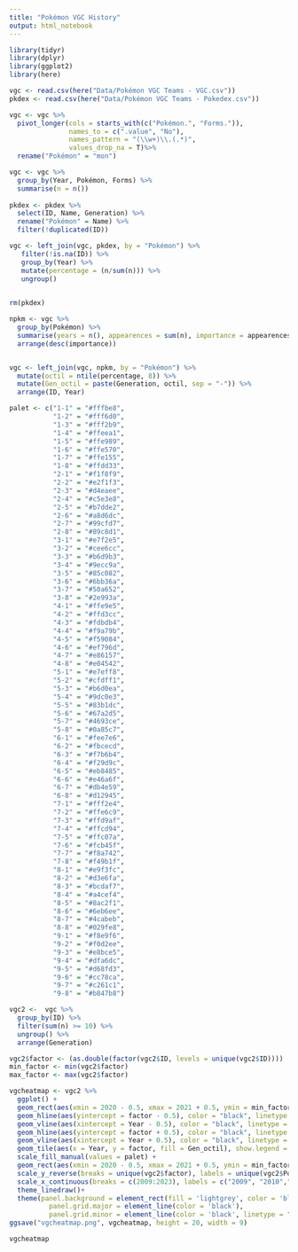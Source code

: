 ```yaml
---
title: "Pokémon VGC History"
output: html_notebook
---
```

```r
library(tidyr)
library(dplyr)
library(ggplot2)
library(here)
```


```r
vgc <- read.csv(here("Data/Pokémon VGC Teams - VGC.csv"))
pkdex <- read.csv(here("Data/Pokémon VGC Teams - Pokedex.csv")) 

vgc <- vgc %>% 
  pivot_longer(cols = starts_with(c("Pokémon.", "Forms.")),
               names_to = c(".value", "No"),
               names_pattern = "(\\w+)\\.(.*)",
               values_drop_na = T)%>%   
  rename("Pokémon" = "mon")

vgc <- vgc %>% 
  group_by(Year, Pokémon, Forms) %>% 
  summarise(n = n())
  
pkdex <- pkdex %>% 
  select(ID, Name, Generation) %>% 
  rename("Pokémon" = Name) %>% 
  filter(!duplicated(ID))

vgc <- left_join(vgc, pkdex, by = "Pokémon") %>%
   filter(!is.na(ID)) %>% 
   group_by(Year) %>% 
   mutate(percentage = (n/sum(n))) %>% 
   ungroup() 

         
rm(pkdex)

npkm <- vgc %>% 
  group_by(Pokémon) %>% 
  summarise(years = n(), appearences = sum(n), importance = appearences*years) %>% 
  arrange(desc(importance)) 


vgc <- left_join(vgc, npkm, by = "Pokémon") %>%
  mutate(octil = ntile(percentage, 8)) %>% 
  mutate(Gen_octil = paste(Generation, octil, sep = "-")) %>% 
  arrange(ID, Year)

```


```r
palet <- c("1-1" = "#fffbe8",
           "1-2" = "#fff6d0",
           "1-3" = "#fff2b9",
           "1-4" = "#ffeea1",
           "1-5" = "#ffe989",
           "1-6" = "#ffe570",
           "1-7" = "#ffe155",
           "1-8" = "#ffdd33",
           "2-1" = "#f1f8f9",
           "2-2" = "#e2f1f3",
           "2-3" = "#d4eaee",
           "2-4" = "#c5e3e8",
           "2-5" = "#b7dde2",
           "2-6" = "#a8d6dc",
           "2-7" = "#99cfd7",
           "2-8" = "#89c8d1",
           "3-1" = "#e7f2e5",
           "3-2" = "#cee6cc",
           "3-3" = "#b6d9b3",
           "3-4" = "#9ecc9a",
           "3-5" = "#85c082",
           "3-6" = "#6bb36a",
           "3-7" = "#50a652",
           "3-8" = "#2e993a",
           "4-1" = "#ffe9e5",
           "4-2" = "#ffd3cc",
           "4-3" = "#fdbdb4",
           "4-4" = "#f9a79b",
           "4-5" = "#f59084",
           "4-6" = "#ef796d",
           "4-7" = "#e86157",
           "4-8" = "#e04542",
           "5-1" = "#e7eff8",
           "5-2" = "#cfdff1",
           "5-3" = "#b6d0ea",
           "5-4" = "#9dc0e3",
           "5-5" = "#83b1dc",
           "5-6" = "#67a2d5",
           "5-7" = "#4693ce",
           "5-8" = "#0a85c7",
           "6-1" = "#fee7e6",
           "6-2" = "#fbcecd",
           "6-3" = "#f7b6b4",
           "6-4" = "#f29d9c",
           "6-5" = "#eb8485",
           "6-6" = "#e46a6f",
           "6-7" = "#db4e59",
           "6-8" = "#d12945",
           "7-1" = "#fff2e4",
           "7-2" = "#ffe6c9",
           "7-3" = "#ffd9af",
           "7-4" = "#ffcd94",
           "7-5" = "#ffc07a",
           "7-6" = "#fcb45f",
           "7-7" = "#f8a742",
           "7-8" = "#f49b1f",
           "8-1" = "#e9f3fc",
           "8-2" = "#d3e6fa",
           "8-3" = "#bcdaf7",
           "8-4" = "#a4cef4",
           "8-5" = "#8ac2f1",
           "8-6" = "#6eb6ee",
           "8-7" = "#4cabeb",
           "8-8" = "#029fe8",
           "9-1" = "#f8e9f6",
           "9-2" = "#f0d2ee",
           "9-3" = "#e8bce5",
           "9-4" = "#dfa6dc",
           "9-5" = "#d68fd3",
           "9-6" = "#cc78ca",
           "9-7" = "#c261c1",
           "9-8" = "#b847b8")
```

```r

vgc2 <-  vgc %>% 
  group_by(ID) %>% 
  filter(sum(n) >= 10) %>%
  ungroup() %>% 
  arrange(Generation)

vgc2$factor <- (as.double(factor(vgc2$ID, levels = unique(vgc2$ID))))
min_factor <- min(vgc2$factor)
max_factor <- max(vgc2$factor)

vgcheatmap <- vgc2 %>%
  ggplot() +
  geom_rect(aes(xmin = 2020 - 0.5, xmax = 2021 + 0.5, ymin = min_factor - 0.5, ymax = max_factor + 0.5), fill = "darkgrey", alpha = 0.5) + 
  geom_hline(aes(yintercept = factor - 0.5), color = "black", linetype = "solid", alpha = 0.5) +
  geom_vline(aes(xintercept = Year - 0.5), color = "black", linetype = "dotted", alpha = 0.5)+
  geom_hline(aes(yintercept = factor + 0.5), color = "black", linetype = "solid", alpha = 0.5) +
  geom_vline(aes(xintercept = Year + 0.5), color = "black", linetype = "dotted", alpha = 0.5) +
  geom_tile(aes(x = Year, y = factor, fill = Gen_octil), show.legend = FALSE) +
  scale_fill_manual(values = palet) +
  geom_rect(aes(xmin = 2020 - 0.5, xmax = 2021 + 0.5, ymin = min_factor - 0.5, ymax = max_factor + 0.5), fill = "darkgrey", alpha = 0.5) + 
  scale_y_reverse(breaks = unique(vgc2$factor), labels = unique(vgc2$Pokémon)) +
  scale_x_continuous(breaks = c(2009:2023), labels = c("2009", "2010","2011", "2012","2013", "2014","2015", "2016","2017", "2018","2019", "Covid", "Break", "2022", "2023"))+
  theme_linedraw()+
  theme(panel.background = element_rect(fill = 'lightgrey', color = 'black'),
          panel.grid.major = element_line(color = 'black'),
          panel.grid.minor = element_line(color = 'black', linetype = "dotted"))
ggsave("vgcheatmap.png", vgcheatmap, height = 20, width = 9)

vgcheatmap



```

